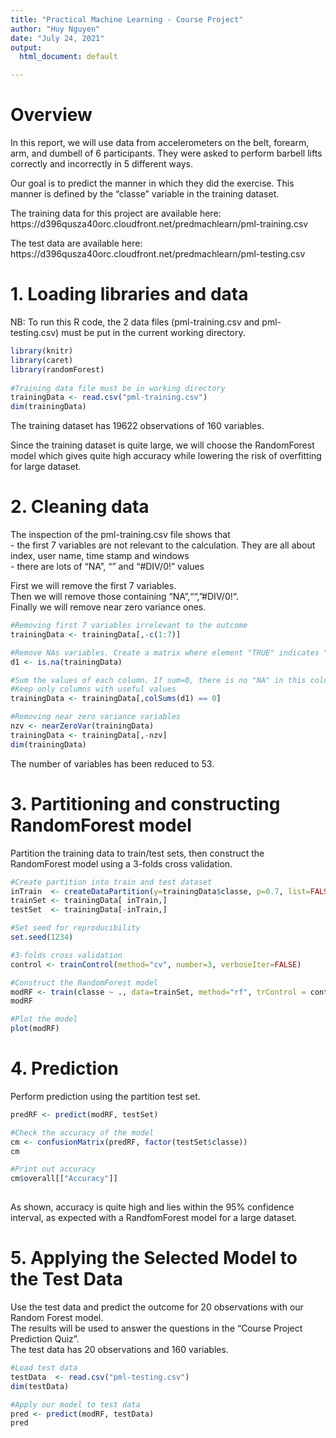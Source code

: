 ---
title: "Practical Machine Learning - Course Project"
author: "Huy Nguyen"
date: "July 24, 2021"
output:
  html_document: default

---

# Overview

In this report, we will use data from accelerometers on the belt, forearm, arm, and dumbell of 6 participants. They were asked to perform barbell lifts correctly and incorrectly in 5 different ways.  

Our goal is to predict the manner in which they did the exercise. This manner is defined by the "classe" variable in the training dataset.

The training data for this project are available here: 
https://d396qusza40orc.cloudfront.net/predmachlearn/pml-training.csv

The test data are available here:
https://d396qusza40orc.cloudfront.net/predmachlearn/pml-testing.csv

 
# 1. Loading libraries and data

NB: To run this R code, the 2 data files (pml-training.csv and pml-testing.csv) must be put in the current working directory.

```{r, echo=TRUE}
library(knitr)
library(caret)
library(randomForest)
 
#Training data file must be in working directory
trainingData <- read.csv("pml-training.csv")
dim(trainingData)
``` 

The training dataset has 19622 observations of 160 variables.  

Since the training dataset is quite large, we will choose the RandomForest model which gives quite high accuracy while lowering the risk of overfitting for large dataset.
 

# 2. Cleaning data 

The inspection of the pml-training.csv file shows that  
- the first 7 variables are not relevant to the calculation. They are all about index, user name, time stamp and windows   
- there are lots of "NA", "" and "#DIV/0!" values    

First we will remove the first 7 variables.  
Then we will remove those containing "NA","", "#DIV/0!".  
Finally we will remove near zero variance ones.   
 
```{r, echo=TRUE}

#Removing first 7 variables irrelevant to the outcome
trainingData <- trainingData[,-c(1:7)] 

#Remove NAs variables. Create a matrix where element "TRUE" indicates "NA"  
d1 <- is.na(trainingData)

#Sum the values of each column. If sum=0, there is no "NA" in this column.
#Keep only columns with useful values
trainingData <- trainingData[,colSums(d1) == 0]

#Removing near zero variance variables
nzv <- nearZeroVar(trainingData)
trainingData <- trainingData[,-nzv]
dim(trainingData)

``` 

The number of variables has been reduced to 53. 


# 3. Partitioning and constructing RandomForest model 
 
Partition the training data to train/test sets, then construct the RandomForest model using a 3-folds cross validation. 

```{r, echo=TRUE}

#Create partition into train and test dataset
inTrain  <- createDataPartition(y=trainingData$classe, p=0.7, list=FALSE)
trainSet <- trainingData[ inTrain,]
testSet  <- trainingData[-inTrain,]

#Set seed for reproducibility
set.seed(1234)

#3-folds cross validation
control <- trainControl(method="cv", number=3, verboseIter=FALSE)

#Construct the RandomForest model
modRF <- train(classe ~ ., data=trainSet, method="rf", trControl = control)
modRF

#Plot the model
plot(modRF) 

```
  
    
# 4. Prediction

Perform prediction using the partition test set.

```{r, echo=TRUE}
predRF <- predict(modRF, testSet)

#Check the accuracy of the model
cm <- confusionMatrix(predRF, factor(testSet$classe))
cm

#Print out accuracy
cm$overall[["Accuracy"]]
 
```

As shown, accuracy is quite high and lies within the 95% confidence interval, as expected with a RandfomForest model for a large dataset.
 
 
# 5. Applying the Selected Model to the Test Data
Use the test data and predict the outcome for 20 observations with our Random Forest model.  
The results will be used to answer the questions in the "Course Project Prediction Quiz".  
The test data has 20 observations and 160 variables. 

```{r, echo=TRUE}
#Load test data
testData  <- read.csv("pml-testing.csv")
dim(testData)

#Apply our model to test data
pred <- predict(modRF, testData)
pred
```

 
